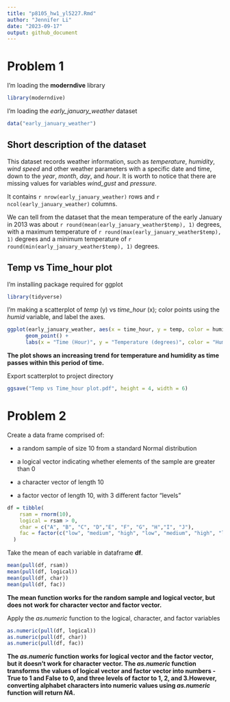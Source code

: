```yaml
---
title: "p8105_hw1_yl5227.Rmd"
author: "Jennifer Li"
date: "2023-09-17"
output: github_document
---
```


# Problem 1


I'm loading the **moderndive** library

```r
library(moderndive)
```

I'm loading the _early_january_weather_ dataset

```r
data("early_january_weather")
```


## Short description of the dataset

This dataset records weather information, such as _temperature_, _humidity_, _wind speed_ and other weather parameters with a specific date and time, down to the _year_, _month_, _day_, and _hour_. It is worth to notice that there are missing values for variables _wind_gust_ and _pressure_.

It contains `r nrow(early_january_weather)` rows and `r ncol(early_january_weather)` columns. 

We can tell from the dataset that the mean temperature of the early January in 2013 was about `r round(mean(early_january_weather$temp), 1)` degrees, with a maximum temperature of `r round(max(early_january_weather$temp), 1)` degrees and a minimum temperature of `r round(min(early_january_weather$temp), 1)` degrees.


## Temp vs Time_hour plot

I'm installing package required for ggplot

```r
library(tidyverse)
```


I'm making a scatterplot of _temp_ (y) vs _time_hour_ (x); color points using the _humid_ variable, and label the axes.

```r
ggplot(early_january_weather, aes(x = time_hour, y = temp, color = humid)) + 
      geom_point() +
      labs(x = "Time (Hour)", y = "Temperature (degrees)", color = "Humidity")
```

**The plot shows an increasing trend for temperature and humidity as time passes within this period of time.**


Export scatterplot to project directory

```r
ggsave("Temp vs Time_hour plot.pdf", height = 4, width = 6)
```



# Problem 2


Create a data frame comprised of:

*   a random sample of size 10 from a standard Normal distribution

*   a logical vector indicating whether elements of the sample are greater than 0

*   a character vector of length 10

*   a factor vector of length 10, with 3 different factor “levels”

```r
df = tibble(
    rsam = rnorm(10),
    logical = rsam > 0,
    char = c("A", "B", "C", "D","E", "F", "G", "H","I", "J"),
    fac = factor(c("low", "medium", "high", "low", "medium", "high", "low", "medium", "high", "low"))
  )
```


Take the mean of each variable in dataframe **df**.

```r
mean(pull(df, rsam))
mean(pull(df, logical))
mean(pull(df, char))
mean(pull(df, fac))
```
**The mean function works for the random sample and logical vector, but does not work for character vector and factor vector.**

Apply the _as.numeric_ function to the logical, character, and factor variables

```r
as.numeric(pull(df, logical))
as.numeric(pull(df, char))
as.numeric(pull(df, fac))
```

**The _as.numeric_ function works for logical vector and the factor vector, but it doesn’t work for character vector. The _as.numeric_ function transforms the values of logical vector and factor vector into numbers - True to 1 and False to 0, and three levels of factor to 1, 2, and 3.However, converting alphabet characters into numeric values using _as.numeric_ function will return _NA_.**
